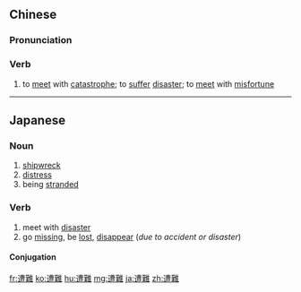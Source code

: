 {{also|遭难}}
==Chinese==
{{zh-forms|s=遭难}}

===Pronunciation===
{{zh-pron
|m=zāonàn
|mn=cho-lān
|cat=v
}}

===Verb===
{{zh-verb}}

# to [[meet]] with [[catastrophe]]; to [[suffer]] [[disaster]]; to [[meet]] with [[misfortune]]

----

==Japanese==
{{ja-kanjitab|そう|なん|yomi=on}}

===Noun===
{{ja-noun|そうなん}}

# [[shipwreck]]
# [[distress]]
# being [[stranded]]

===Verb===
{{ja-verb-suru|そうなん}}

# meet with [[disaster]]
# go [[missing]], be [[lost]], [[disappear]] (''due to accident or disaster'')

====Conjugation====
{{ja-suru|そうなん}}

[[fr:遭難]]
[[ko:遭難]]
[[hu:遭難]]
[[mg:遭難]]
[[ja:遭難]]
[[zh:遭難]]